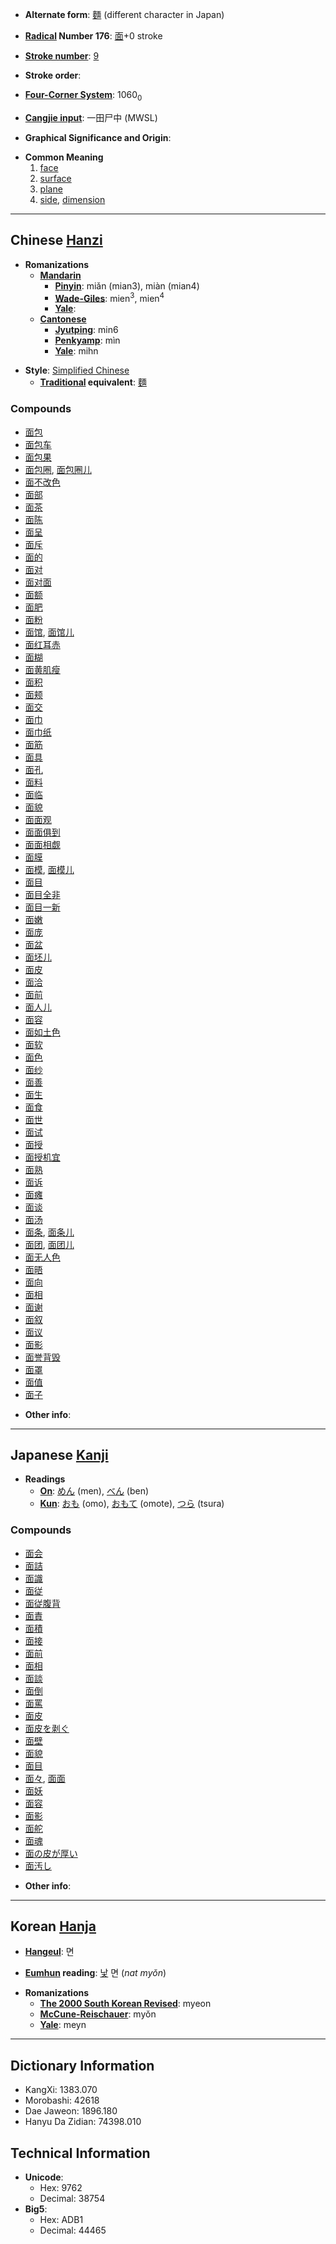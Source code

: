 * '''Alternate form''': [[麵]] (different character in Japan)

* '''[[Wiktionary:Chinese radical index|Radical]] Number 176''': [[Wiktionary:Chinese radical index 面|面]]+0 stroke

* '''[[Wiktionary:Chinese total strokes index|Stroke number]]''': [[Wiktionary:Chinese total strokes index 9|9]]

* '''Stroke order''': 

* '''[[Wiktionary:Chinese four corner index|Four-Corner System]]''': 1060<sub>0</sub>

* '''[[Wiktionary:Chinese Cangjie index|Cangjie input]]''': 一田尸中 (MWSL)

* '''Graphical Significance and Origin''': 

* '''Common Meaning'''
*# [[face]]
*# [[surface]]
*# [[plane]]
*# [[side]], [[dimension]]

----

== Chinese [[Hanzi]] ==

* '''Romanizations'''
** '''[[Mandarin]]'''
*** '''[[Pinyin]]''': miǎn (mian3), miàn (mian4)
*** '''[[Wade-Giles]]''': mien<sup>3</sup>, mien<sup>4</sup>
*** '''[[Yale]]''': 
** '''[[Cantonese]]'''
*** '''[[Jyutping]]''': min6
*** '''[[Penkyamp]]''': mìn
*** '''[[Yale]]''': mihn

* '''Style''': [[Simplified Chinese]] 
** '''[[Traditional Chinese|Traditional]] equivalent''': [[麵]]

===Compounds===
*[[面包]]
*[[面包车]]
*[[面包果]]
*[[面包圈]], [[面包圈儿]]
*[[面不改色]]
*[[面部]]
*[[面茶]]
*[[面陈]]
*[[面呈]]
*[[面斥]]
*[[面的]]
*[[面对]]
*[[面对面]]
*[[面额]]
*[[面肥]]
*[[面粉]]
*[[面馆]], [[面馆儿]]
*[[面红耳赤]]
*[[面糊]]
*[[面黄肌瘦]]
*[[面积]]
*[[面颊]]
*[[面交]]
*[[面巾]]
*[[面巾纸]]
*[[面筋]]
*[[面具]]
*[[面孔]]
*[[面料]]
*[[面临]]
*[[面貌]]
*[[面面观]]
*[[面面俱到]]
*[[面面相觑]]
*[[面膜]]
*[[面模]], [[面模儿]]
*[[面目]]
*[[面目全非]]
*[[面目一新]]
*[[面嫩]]
*[[面庞]]
*[[面盆]]
*[[面坯儿]]
*[[面皮]]
*[[面洽]]
*[[面前]]
*[[面人儿]]
*[[面容]]
*[[面如土色]]
*[[面软]]
*[[面色]]
*[[面纱]]
*[[面善]]
*[[面生]]
*[[面食]]
*[[面世]]
*[[面试]]
*[[面授]]
*[[面授机宜]]
*[[面熟]]
*[[面诉]]
*[[面瘫]]
*[[面谈]]
*[[面汤]]
*[[面条]], [[面条儿]]
*[[面团]], [[面团儿]]
*[[面无人色]]
*[[面晤]]
*[[面向]]
*[[面相]]
*[[面谢]]
*[[面叙]]
*[[面议]]
*[[面影]]
*[[面誉背毁]]
*[[面罩]]
*[[面值]]
*[[面子]]

* '''Other info''': 

----

== Japanese [[Kanji]] ==

* '''Readings'''
** '''[[On]]''': [[めん]] (men), [[べん]] (ben)
** '''[[Kun]]''': [[おも]] (omo), [[おもて]] (omote), [[つら]] (tsura)

===Compounds===
*[[面会]]
*[[面詰]]
*[[面識]]
*[[面従]]
*[[面従腹背]]
*[[面責]]
*[[面積]]
*[[面接]]
*[[面前]]
*[[面相]]
*[[面談]]
*[[面倒]]
*[[面罵]]
*[[面皮]]
*[[面皮を剥ぐ]]
*[[面壁]]
*[[面貌]]
*[[面目]]
*[[面々]], [[面面]]
*[[面妖]]
*[[面容]]
*[[面影]]
*[[面舵]]
*[[面魂]]
*[[面の皮が厚い]]
*[[面汚し]]

* '''Other info''':  

----

== Korean [[Hanja]] ==

* '''[[Hangeul]]''': 면

* '''[[Eumhun]] reading''': [[낯]] 면 (''nat myŏn'')

* '''Romanizations'''
** '''[[The 2000 South Korean Revised Romanization|The 2000 South Korean Revised]]''': myeon
** '''[[McCune-Reischauer]]''': myŏn
** '''[[Yale]]''': meyn

----

== Dictionary Information ==

* KangXi: 1383.070
* Morobashi: 42618
* Dae Jaweon: 1896.180
* Hanyu Da Zidian: 74398.010

== Technical Information ==

* '''Unicode''':
** Hex: 9762
** Decimal: 38754
* '''Big5''':
** Hex: ADB1
** Decimal: 44465